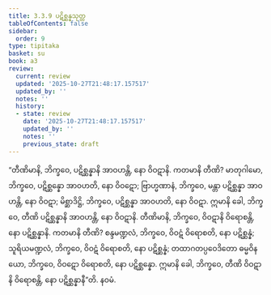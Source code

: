 ```yaml
---
title: 3.3.9 ပဋိစ္ဆန္နသုတ္တ
tableOfContents: false
sidebar:
  order: 9
type: tipitaka
basket: su
book: a3
review:
  current: review
  updated: '2025-10-27T21:48:17.157517'
  updated_by: ''
  notes: ''
  history:
  - state: review
    date: '2025-10-27T21:48:17.157517'
    updated_by: ''
    notes: ''
    previous_state: draft
---
```



<ReviewStatus review={frontmatter.review} showDetails={true} />

<HypothesisAnnotation frontmatter={frontmatter} />

<DynamicBreadcrumb />

<Division number="132" book="a3" e="ch" v="15" p="286">

<Paragraph number="1005" book="a3">
“တီဏိမာနိ, ဘိက္ခဝေ, ပဋိစ္ဆန္နာနိ အာဝဟန္တိ, နော ဝိဝဋာနိ. ကတမာနိ တီဏိ? မာတုဂါမော, ဘိက္ခဝေ, ပဋိစ္ဆန္နော အာဝဟတိ, နော ဝိဝဋော; ဗြာဟ္မဏာနံ, ဘိက္ခဝေ, မန္တာ ပဋိစ္ဆန္နာ အာဝဟန္တိ, နော ဝိဝဋာ; မိစ္ဆာဒိဋ္ဌိ, ဘိက္ခဝေ, ပဋိစ္ဆန္နာ အာဝဟတိ, နော ဝိဝဋာ. ဣမာနိ ခေါ, ဘိက္ခဝေ, တီဏိ ပဋိစ္ဆန္နာနိ အာဝဟန္တိ, နော ဝိဝဋာနိ.
</Paragraph>

<Paragraph number="1006" book="a3">
တီဏိမာနိ, ဘိက္ခဝေ, ဝိဝဋာနိ ဝိရောစန္တိ, နော ပဋိစ္ဆန္နာနိ. ကတမာနိ တီဏိ? စန္ဒမဏ္ဍလံ, ဘိက္ခဝေ, ဝိဝဋံ ဝိရောစတိ, နော ပဋိစ္ဆန္နံ; သူရိယမဏ္ဍလံ, ဘိက္ခဝေ, ဝိဝဋံ ဝိရောစတိ, နော ပဋိစ္ဆန္နံ; တထာဂတပ္ပဝေဒိတော ဓမ္မဝိနယော, ဘိက္ခဝေ, ဝိဝဋော ဝိရောစတိ, နော ပဋိစ္ဆန္နော. ဣမာနိ ခေါ, ဘိက္ခဝေ, တီဏိ ဝိဝဋာနိ ဝိရောစန္တိ, နော ပဋိစ္ဆန္နာနီ”တိ.

</Paragraph>
</Division>

<Paragraph number="1007" type="center" book="a3">
နဝမံ.
</Paragraph>